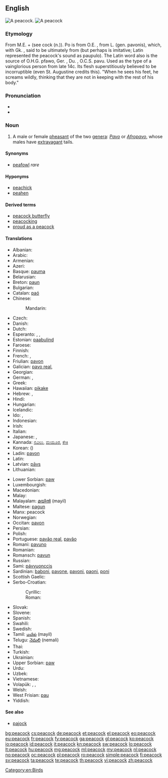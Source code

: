 ==English==
{{wikipedia}}
[[Image:Pfau imponierend.jpg|thumb|A peacock.]]
[[Image:Peacock_small.jpg|thumb|A peacock]]
===Etymology===
From M.E. {{term|po|lang=en||peacock}} + {{term|coc|lang=en}} (see cock (n.)). Po is from O.E. {{term|pawa|pāwa|lang=ang|peafowl}}, from L. {{term|pavo|lang=la}} (gen. pavonis), which, with Gk. {{term|ταώς|tr=taōs|lang=grc}}, said to be ultimately from {{etyl|ta}} {{term|தோகை|lang=ta|tr=tōkai}} (but perhaps is imitative; Latin represented the peacock's sound as paupulo). The Latin word also is the source of O.H.G. pfawo, Ger. {{term|Pfau|lang=de}}, Du. {{term|pauw|lang=nl}}, O.C.S. pavu. Used as the type of a vainglorious person from late 14c. Its flesh superstitiously believed to be incorruptible (even St. Augustine credits this). "When he sees his feet, he screams wildly, thinking that they are not in keeping with the rest of his body."

===Pronunciation===
* {{IPA|/ˈpiːkɔk/}}
* {{audio|en-us-peacock.ogg|Audio (US)}}

===Noun===
{{en-noun}}

# A male or female [[pheasant]] of the two [[genera]]: ''[[Pavo]]'' or ''[[Afropavo]]'', whose males have [[extravagant]] tails.

====Synonyms====
* [[peafowl]] ''rare''

====Hyponyms====
* [[peachick]]
* [[peahen]]

====Derived terms====
* [[peacock butterfly]]
* [[peacocking]]
* [[proud as a peacock]]

====Translations====
{{trans-top|bird}}
* Albanian: {{t|sq|palloi}}
* Arabic: {{t-|ar|طاووس|m|tr=ṭāwūs}}
* Armenian: {{t-|hy|սիրամարգ|tr=siramarg}}
* Azeri: {{t|az|tovuz}}
* Basque: [[pauma]]
* Belarusian: {{t|be|паўлін|m|tr=paŭlín|sc=Cyrl}}
* Breton: [[paun]]
* Bulgarian: {{t+|bg|паун|m|tr=paún}}
* Catalan: [[paó]]
* Chinese:
*: Mandarin: {{t|zh|孔雀|tr=kǒngquè|sc=Hani}}
* Czech: {{t-|cs|páv|m}}
* Danish: {{t|da|påfugl}}
* Dutch: {{t+|nl|pauw|m}}
* Esperanto: {{qualifier|♂♀}} {{t-|eo|pavo}}, {{qualifier|♂}} {{t-|eo|virpavo}}, {{qualifier|neologism ♂}} {{t-|eo|paviĉo}}
* Estonian: [[paabulind]]
* Faroese: {{t|fo|páfuglur}}
* Finnish: {{t+|fi|riikinkukko}}
* French: {{t+|fr|paon|m}}, {{t+|fr|paonne|f}}
* Friulian: [[pavon]]
* Galician: [[pavo real]], {{t|gl|pavón|m}}
* Georgian: {{t|ka|ფარშევანგი|tr=p'arševangi|sc=Geor}}
* German: {{qualifier|♂♀}} {{t+|de|Pfau|m}}, {{qualifier|♂}} {{t-|de|Pfauhahn|m}}
* Greek: {{t+|el|παγώνι|n|tr=pagóni}}
* Hawaiian: [[pikake]]
* Hebrew: {{t+|he|טוס|tr=tavás}}, {{t-|he|טַוָּס|tr=tavás}}
* Hindi: {{t-|hi|मोर|m|tr=mor|sc=Deva}}
* Hungarian: {{t+|hu|páva}}
* Icelandic: {{t-|is|páfugl|m}}
* Ido: {{qualifier|♂♀}} {{t+|io|pavono}}, {{qualifier|♂}} {{t-|io|pavonulo}}
* Indonesian: {{t-|id|merak jantan|xs=Indonesian}}
* Irish: {{t+|ga|péacóg|xs=Irish}}
* Italian: {{t+|it|pavone}}
* Japanese: {{t|ja|孔雀|tr=くじゃく, kujaku|sc=Jpan}}, {{t|ja|ピーコック|tr=pīkokku|sc=Jpan}}
* Kannada: [[ನವಿಲು]], [[ಮಯೂರ]], [[ಕೇಕಿ]]
* Korean: {{t|ko|공작|tr=gong-jak|sc=Kore}} ({{t|ko|孔雀|sc=Kore}})
* Ladin: [[pavon]]
* Latin: {{t+|la|Pavo cristatus}}
* Latvian: [[pāvs]]
* Lithuanian: {{t+|lt|povas|xs=Lithuanian}}
{{trans-mid}}
* Lower Sorbian: [[paw]]
* Luxembourgish: {{t|lb|Pohunn|m}}
* Macedonian: {{t|mk|паун|m|tr=páun}}
* Malay: {{t|ms|merak}}
* Malayalam: [[മയില്‍]] (mayil)
* Maltese: [[pagun]]
* Manx: peacock
* Norwegian: {{t|no|påfugl|m}}
* Occitan: [[pavon]]
* Persian: {{t|fa|طاووس|tr=tâvus|sc=fa-Arab}}
* Polish: {{t+|pl|paw|m}}
* Portuguese: [[pavão real]], [[pavão]]
* Romani: [[pavuno]] {{m}}
* Romanian: {{t+|ro|păun|m}}
* Romansch: [[pavun]]
* Russian: {{t+|ru|павлин|m|tr=pavlín}}
* Sami: [[pávvuonccis]]
* Sardinian: [[baboni]], [[pavone]], [[pavoni]], [[paoni]], [[poni]]
* Scottish Gaelic: {{t-|gd|peucag|f|xs=Scottish Gaelic}}
* Serbo-Croatian:
*: Cyrillic: {{t|sh|паун|m}}
*: Roman: {{t|sh|paun|m}}
* Slovak: {{t-|sk|páv}}
* Slovene: {{t+|sl|pav|m}}
* Spanish: {{t-|es|pavo real|m}}
* Swahili: {{t|sw|tausi}}
* Swedish: {{t|sv|påfågel}}
* Tamil: [[மயில்]] (mayil)
* Telugu: [[నెమలి]] (nemali)
* Thai: {{t|th|นกยูง|tr=nók-yoong|sc=Thai}}
* Turkish: {{t|tr|tavuskuşu}}
* Ukrainian: {{t|uk|павич|m|tr=pavýč|sc=Cyrl}}
* Upper Sorbian: [[paw]]
* Urdu: {{t|ur|مور|m|tr=mor|sc=ur-Arab}}
* Uzbek: {{t|uz|tovuq}}
* Vietnamese: {{t-|vi|chim công|xs=Vietnamese}}
* Volapük: {{qualifier|♂♀}} {{t|vo|paf}}, {{qualifier|♂}} {{t|vo|hipaf}}, {{qualifier|♀}} {{t|vo|jipaf}}
* Welsh: {{t-|cy|paun|xs=Welsh}}
* West Frisian: [[pau]]
* Yiddish: {{t|yi|פּאַווע|tr=pave|sc=Hebr}}
{{trans-bottom}}

====See also====
* [[pajock]]

[[Category:en:Birds]]

[[bg:peacock]]
[[cs:peacock]]
[[de:peacock]]
[[et:peacock]]
[[el:peacock]]
[[eo:peacock]]
[[eu:peacock]]
[[fr:peacock]]
[[fy:peacock]]
[[ga:peacock]]
[[gl:peacock]]
[[ko:peacock]]
[[io:peacock]]
[[id:peacock]]
[[it:peacock]]
[[kn:peacock]]
[[sw:peacock]]
[[lo:peacock]]
[[lt:peacock]]
[[hu:peacock]]
[[mg:peacock]]
[[ml:peacock]]
[[my:peacock]]
[[nl:peacock]]
[[no:peacock]]
[[oc:peacock]]
[[pl:peacock]]
[[ro:peacock]]
[[simple:peacock]]
[[fi:peacock]]
[[sv:peacock]]
[[ta:peacock]]
[[te:peacock]]
[[th:peacock]]
[[vi:peacock]]
[[zh:peacock]]